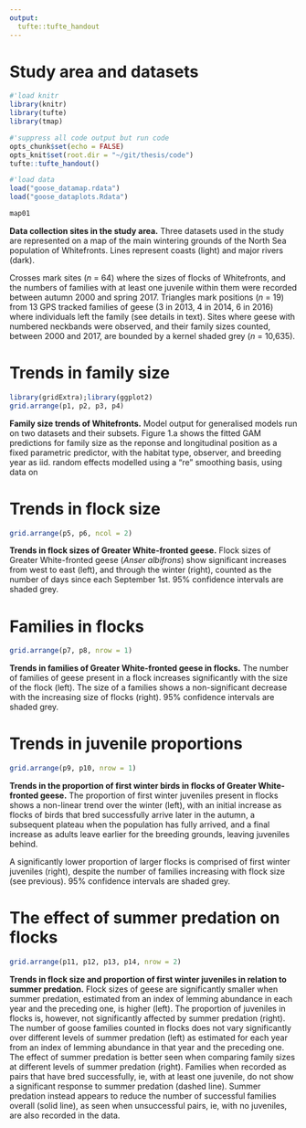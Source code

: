 ```yaml
---
output: 
  tufte::tufte_handout
---
```


# Study area and datasets

```r
#'load knitr
library(knitr)
library(tufte)
library(tmap)

#'suppress all code output but run code
opts_chunk$set(echo = FALSE)
opts_knit$set(root.dir = "~/git/thesis/code")
tufte::tufte_handout()

#'load data
load("goose_datamap.rdata")
load("goose_dataplots.Rdata")
```

```r

map01

```

**Data collection sites in the study area.**
Three datasets used in the study are represented on a map of the main wintering grounds of the North Sea population of Whitefronts. Lines represent coasts (light) and major rivers (dark).

Crosses mark sites (*n* = 64) where the sizes of flocks of Whitefronts, and the numbers of families with at least one juvenile within them were recorded between autumn 2000 and spring 2017.
Triangles mark positions (*n* = 19) from 13 GPS tracked families of geese (3 in 2013, 4 in 2014, 6 in 2016) where individuals left the family (see details in text). Sites where geese with numbered neckbands were observed, and their family sizes counted, between 2000 and 2017, are bounded by a kernel shaded grey (*n* = 10,635).

# Trends in family size

```r

library(gridExtra);library(ggplot2)
grid.arrange(p1, p2, p3, p4)
```

**Family size trends of Whitefronts.**
Model output for generalised models run on two datasets and their subsets. Figure 1.a shows the fitted GAM predictions for family size as the reponse and longitudinal position as a fixed parametric predictor, with the habitat type, observer, and breeding year as iid. random effects modelled using a "re" smoothing basis, using data on 

\newpage
# Trends in flock size
```r
grid.arrange(p5, p6, ncol = 2)
```

**Trends in flock sizes of Greater White-fronted geese.**
Flock sizes of Greater White-fronted geese (*Anser albifrons*) show significant increases from west to east (left), and through the winter (right), counted as the number of days since each September 1st. 95% confidence intervals are shaded grey.

# Families in flocks
```r
grid.arrange(p7, p8, nrow = 1)
```

**Trends in families of Greater White-fronted geese in flocks.**
The number of families of geese present in a flock increases significantly with the size of the flock (left). The size of a families shows a non-significant decrease with the increasing size of flocks (right). 95% confidence intervals are shaded grey.

\newpage
# Trends in juvenile proportions

```r
grid.arrange(p9, p10, nrow = 1)
```

**Trends in the proportion of first winter birds in flocks of Greater White-fronted geese.**
The proportion of first winter juveniles present in flocks shows a non-linear trend over the winter (left), with an initial increase as flocks of birds that bred successfully arrive later in the autumn, a subsequent plateau when the population has fully arrived, and a final increase as adults leave earlier for the breeding grounds, leaving juveniles behind.

A significantly lower proportion of larger flocks is comprised of first winter juveniles (right), despite the number of families increasing with flock size (see previous).
95% confidence intervals are shaded grey.

\newpage
# The effect of summer predation on flocks

```r
grid.arrange(p11, p12, p13, p14, nrow = 2)
```

**Trends in flock size and proportion of first winter juveniles in relation to summer predation.**
Flock sizes of geese are significantly smaller when summer predation, estimated from an index of lemming abundance in each year and the preceding one, is higher (left). The proportion of juveniles in flocks is, however, not significantly affected by summer predation (right).
The number of goose families counted in flocks does not vary significantly over different levels of summer predation (left) as estimated for each year from an index of lemming abundance in that year and the preceding one.
The effect of summer predation is better seen when comparing family sizes at different levels of summer predation (right). Families when recorded as pairs that have bred successfully, ie, with at least one juvenile, do not show a significant response to summer predation (dashed line). Summer predation instead appears to reduce the number of successful families overall (solid line), as seen when unsuccessful pairs, ie, with no juveniles, are also recorded in the data.
